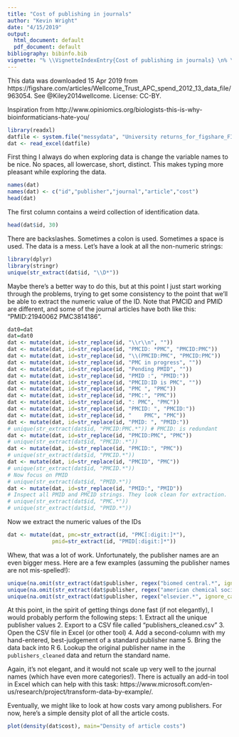 ```yaml
---
title: "Cost of publishing in journals"
author: "Kevin Wright"
date: "4/15/2019"
output:
  html_document: default
  pdf_document: default
bibliography: bibinfo.bib
vignette: "% \\VignetteIndexEntry{Cost of publishing in journals} \n% \\VignetteEngine{knitr::rmarkdown}\n%\\VignetteEncoding{UTF-8}\n"
---
```


This data was downloaded 15 Apr 2019 from https://figshare.com/articles/Wellcome_Trust_APC_spend_2012_13_data_file/963054.
See @Kiley2014wellcome. License: CC-BY.

Inspiration from http://www.opiniomics.org/biologists-this-is-why-bioinformaticians-hate-you/
                          
```r
library(readxl)
datfile <- system.file("messydata", "University returns_for_figshare_FINAL.xlsx", package="untidydata2")
dat <- read_excel(datfile)
```

First thing I always do when exploring data is change the variable names to be nice. No spaces, all lowercase, short, distinct. This makes typing more pleasant while exploring the data.

```r
names(dat)
names(dat) <- c("id","publisher","journal","article","cost")
head(dat)
```

The first column contains a weird collection of identification data.

```r
head(dat$id, 30)
```

There are backslashes. Sometimes a colon is used. Sometimes a space is used. The data is a mess.  Let's have a look at all the non-numeric strings:

```r
library(dplyr)
library(stringr)
unique(str_extract(dat$id, "\\D*"))
```

Maybe there's a better way to do this, but at this point I just start working through the problems, trying to get some consistency to the point that we'll be able to extract the numeric value of the ID. Note that PMCID and PMID are different, and some of the journal articles have both like this: "PMID:21940062 PMC3814186".

```r
dat0=dat
dat=dat0
dat <- mutate(dat, id=str_replace(id, "\\r\\n", ""))
dat <- mutate(dat, id=str_replace(id, "PMCID: *PMC", "PMCID:PMC"))
dat <- mutate(dat, id=str_replace(id, "\\(PMCID:PMC", "PMCID:PMC"))
dat <- mutate(dat, id=str_replace(id, "PMC in progress", ""))
dat <- mutate(dat, id=str_replace(id, "Pending PMID", ""))
dat <- mutate(dat, id=str_replace(id, "PMID :", "PMID:"))
dat <- mutate(dat, id=str_replace(id, "PMCID:ID is PMC", ""))
dat <- mutate(dat, id=str_replace(id, "PMC ", "PMC"))
dat <- mutate(dat, id=str_replace(id, "PMC:", "PMC"))
dat <- mutate(dat, id=str_replace(id, ": PMC", "PMC"))
dat <- mutate(dat, id=str_replace(id, "PMCID: ", "PMCID:"))
dat <- mutate(dat, id=str_replace(id, "    PMC", "PMC"))
dat <- mutate(dat, id=str_replace(id, "PMID: ", "PMID:"))
# unique(str_extract(dat$id, "PMCID:PMC.*")) # PMCID: is redundant
dat <- mutate(dat, id=str_replace(id, "PMCID:PMC", "PMC"))
# unique(str_extract(dat$id, "PMCID:.*"))
dat <- mutate(dat, id=str_replace(id, "PMCID:", "PMC"))
# unique(str_extract(dat$id, "PMCID.*"))
dat <- mutate(dat, id=str_replace(id, "PMCID", "PMC"))
# unique(str_extract(dat$id, "PMCID.*"))
# Now focus on PMID
# unique(str_extract(dat$id, "PMID.*"))
dat <- mutate(dat, id=str_replace(id, "PMID:", "PMID"))
# Inspect all PMID and PMCID strings. They look clean for extraction.
# unique(str_extract(dat$id, "PMC.*"))
# unique(str_extract(dat$id, "PMID.*"))
```

Now we extract the numeric values of the IDs
```r
dat <- mutate(dat, pmc=str_extract(id, "PMC[:digit:]*"),
              pmid=str_extract(id, "PMID[:digit:]*"))
```


Whew, that was a lot of work.  Unfortunately, the publisher names are an even bigger mess.  Here are a few examples (assuming the publisher names are not mis-spelled!):

```r
unique(na.omit(str_extract(dat$publisher, regex("biomed central.*", ignore_case=TRUE))))
unique(na.omit(str_extract(dat$publisher, regex("american chemical society.*", ignore_case=TRUE))))
unique(na.omit(str_extract(dat$publisher, regex("elsevier.*", ignore_case=TRUE))))
```

At this point, in the spirit of getting things done fast (if not elegantly), I would probably perform the following steps:
1. Extract all the unique publisher values
2. Export to a CSV file called "publishers_cleaned.csv"
3. Open the CSV file in Excel (or other tool)
4. Add a second-column with my hand-entered, best-judgement of a standard publisher name
5. Bring the data back into R
6. Lookup the original publisher name in the `publishers_cleaned` data and return the standard name.

Again, it's not elegant, and it would not scale up very well to the journal names (which have even more categories!). There is actually an add-in tool in Excel which can help with this task: https://www.microsoft.com/en-us/research/project/transform-data-by-example/.

Eventually, we might like to look at how costs vary among publishers.  For now, here's a simple density plot of all the article costs.

```r
plot(density(dat$cost), main="Density of article costs")
```
